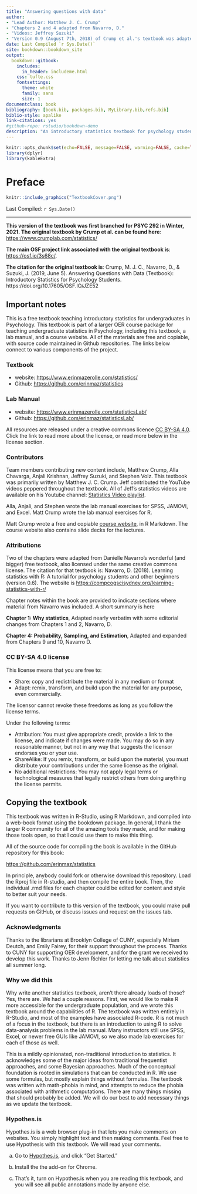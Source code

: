 ```yaml
--- 
title: "Answering questions with data"
author: 
- "Lead Author: Matthew J. C. Crump"
- "Chapters 2 and 4 adapted from Navarro, D."
- "Videos: Jeffrey Suzuki"
- "Version 0.9 (August 7th, 2018) of Crump et al.'s textbook was adapted by Erin L. Mazerolle for PSYC 292, St. Francis Xavier University" 
date: Last Compiled `r Sys.Date()`
site: bookdown::bookdown_site
output: 
  bookdown::gitbook:
    includes:
      in_header: includeme.html
    css: tufte.css
    fontsettings:
      theme: white
      family: sans
      size: 1
documentclass: book
bibliography: [book.bib, packages.bib, MyLibrary.bib,refs.bib]
biblio-style: apalike
link-citations: yes
#github-repo: rstudio/bookdown-demo
description: "An introductory statistics textbook for psychology students"
---
```


```r
knitr::opts_chunk$set(echo=FALSE, message=FALSE, warning=FALSE, cache=TRUE)
library(dplyr)
library(kableExtra)
```

# Preface {-}

```r
knitr::include_graphics("TextbookCover.png")
```

Last Compiled: `r Sys.Date()`

----

**This version of the textbook was first branched for PSYC 292 in Winter, 2021. The original textbook by Crump et al. can be found here**: [https://www.crumplab.com/statistics/](https://www.crumplab.com/statistics/)

**The main OSF project link associated with the original textbook is**: [https://osf.io/3s68c/](https://osf.io/3s68c/).

**The citation for the original textbook is**: Crump, M. J. C., Navarro, D., & Suzuki, J. (2019, June 5). Answering Questions with Data (Textbook): Introductory Statistics for Psychology Students. https://doi.org/10.17605/OSF.IO/JZE52


## Important notes

This is a free textbook teaching introductory statistics for undergraduates in Psychology. This textbook is part of a larger OER course package for teaching undergraduate statistics in Psychology, including this textbook, a lab manual, and a course website. All of the materials are free and copiable, with source code maintained in Github repositories. The links below connect to various components of the project. 

### Textbook

  - website: [https://www.erinmazerolle.com/statistics/](https://crumplab.github.io/statistics/)
  - Github: [https://github.com/erinmaz/statistics](https://github.com/erinmaz/statistics)

  
### Lab Manual

  - website: [https://www.erinmazerolle.com/statisticsLab/](https://www.erinmazerolle.com/statisticsLab/)
  - Github: [https://github.com/erinmaz/statisticsLab/](https://github.com/erinmaz/statisticsLab)

All resources are released under a creative commons licence [CC BY-SA 4.0](https://creativecommons.org/licenses/by-sa/4.0/). Click the link to read more about the license, or read more below in the license section.

### Contributors

Team members contributing new content include, Matthew Crump, Alla Chavarga, Anjali Krishnan, Jeffrey Suzuki, and Stephen Volz. This textbook was primarily written by Matthew J. C. Crump. Jeff contributed the YouTube videos peppered throughout the textbook. All of Jeff's statistics videos are available on his Youtube channel: [Statistics Video playlist](https://www.youtube.com/playlist?list=PLKXdxQAT3tCvuex_E1ZnQYaw897ELUSaI). 

Alla, Anjali, and Stephen wrote the lab manual exercises for SPSS, JAMOVI, and Excel. Matt Crump wrote the lab manual exercises for R. 

Matt Crump wrote a free and copiable [course website](https://crumplab.github.io/psyc3400/), in R Markdown. The course website also contains slide decks for the lectures. 

### Attributions

Two of the chapters were adapted from Danielle Navarro's wonderful (and bigger) free textbook, also licensed under the same creative commons license. The citation for that textbook is: Navarro, D. (2018). Learning statistics with R: A tutorial for psychology students and other beginners (version 0.6). The website is [https://compcogscisydney.org/learning-statistics-with-r/](https://compcogscisydney.org/learning-statistics-with-r/)

Chapter notes within the book are provided to indicate sections where material from Navarro was included. A short summary is here

**Chapter 1: Why statistics**, Adapted nearly verbatim with some editorial changes from Chapters 1 and 2, Navarro, D.

**Chapter 4: Probability, Sampling, and Estimation**, Adapted and expanded from Chapters 9 and 10, Navarro D.

### CC BY-SA 4.0 license

This license means that you are free to:

- Share: copy and redistribute the material in any medium or format
- Adapt: remix, transform, and build upon the material for any purpose, even commercially.

The licensor cannot revoke these freedoms as long as you follow the license terms.

Under the following terms:

- Attribution: You must give appropriate credit, provide a link to the license, and indicate if changes were made. You may do so in any reasonable manner, but not in any way that suggests the licensor endorses you or your use.
- ShareAlike: If you remix, transform, or build upon the material, you must distribute your contributions under the same license as the original.
- No additional restrictions: You may not apply legal terms or technological measures that legally restrict others from doing anything the license permits.

## Copying the textbook

This textbook was written in R-Studio, using R Markdown, and compiled into a web-book format using the bookdown package. In general, I thank the larger R community for all of the amazing tools they made, and for making those tools open, so that I could use them to make this thing.

All of the source code for compiling the book is available in the GitHub repository for this book:

[https://github.com/erinmaz/statistics](https://github.com/erinmaz/statistics)

In principle, anybody could fork or otherwise download this repository. Load the Rproj file in R-studio, and then compile the entire book. Then, the individual .rmd files for each chapter could be edited for content and style to better suit your needs.

If you want to contribute to this version of the textbook, you could make pull requests on GitHub, or discuss issues and request on the issues tab.


### Acknowledgments

Thanks to the librarians at Brooklyn College of CUNY, especially Miriam Deutch, and Emily Fairey, for their support throughout the process. Thanks to CUNY for supporting OER development, and for the grant we received to develop this work. Thanks to Jenn Richler for letting me talk about statistics all summer long.

### Why we did this

Why write another statistics textbook, aren't there already loads of those? Yes, there are. We had a couple reasons. First, we would like to make R more accessible for the undergraduate population, and we wrote this textbook around the capabilities of R. The textbook was written entirely in R-Studio, and most of the examples have associated R-code. R is not much of a focus in the textbook, but there is an introduction to using R to solve data-analysis problems in the lab manual. Many instructors still use SPSS, Excel, or newer free GUIs like JAMOVI, so we also made lab exercises for each of those as well.

This is a mildly opinionated, non-traditional introduction to statistics. It acknowledges some of the major ideas from traditional frequentist approaches, and some Bayesian approaches. Much of the conceptual foundation is rooted in simulations that can be conducted in R. We use some formulas, but mostly explain things without formulas. The textbook was written with math-phobia in mind, and attempts to reduce the phobia associated with arithmetic computations. There are many things missing that should probably be added. We will do our best to add necessary things as we update the textbook.


### Hypothes.is

Hypothes.is is a web browser plug-in that lets you make comments on websites. You simply highlight text and then making comments. Feel free to use Hypothesis with this textbook. We will read your comments.
  
  a. Go to [Hypothes.is](https://web.hypothes.is/), and click "Get Started."
  
  b. Install the the add-on for Chrome.
  
  c. That's it, turn on Hypothes.is when you are reading this textbook, and you will see all public annotations made by anyone else.
  


